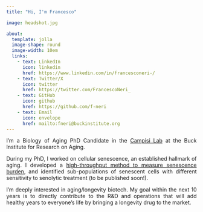 ```yaml
---
title: "Hi, I'm Francesco"

image: headshot.jpg

about:
  template: jolla
  image-shape: round
  image-width: 10em
  links: 
    - text: LinkedIn
      icon: linkedin
      href: https://www.linkedin.com/in/francesconeri-/
    - text: Twitter/X
      icon: twitter
      href: https://twitter.com/FrancescoNeri_
    - text: GitHub
      icon: github
      href: https://github.com/f-neri
    - text: Email
      icon: envelope
      href: mailto:fneri@buckinstitute.org
---
```


::: {.panel style="text-align: justify;"}
I'm a Biology of Aging PhD Candidate in the [Campisi Lab](https://www.buckinstitute.org/lab/campisi-lab/) at the Buck Institute for Research on Aging.

During my PhD, I worked on cellular senescence, an established hallmark of aging. I developed a [high-throughput method to measure senescence burden](https://doi.org/10.1007/s11357-024-01167-3), and identified sub-populations of senescent cells with different sensitivity to senolytic treatment (to be published soon!).

I’m deeply interested in aging/longevity biotech. My goal within the next 10 years is to directly contribute to the R&D and operations that will add healthy years to everyone's life by bringing a longevity drug to the market.
:::
